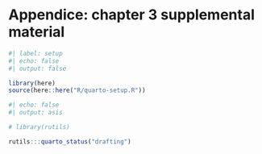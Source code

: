 <!-- %:::% .common h1 begin %:::% -->
# Appendice: chapter 3 supplemental material
<!-- %:::% .common h1 end %:::% -->

```r
#| label: setup
#| echo: false
#| output: false

library(here)
source(here::here("R/quarto-setup.R"))
```

```r
#| echo: false
#| output: asis

# library(rutils)

rutils:::quarto_status("drafting")
```
